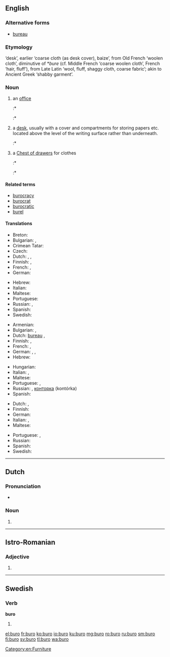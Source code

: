 ==English==

===Alternative forms===
* [[bureau]]

===Etymology===
{{etyl|fr|en}} {{term|bureau|lang=fr}} ‘desk’, earlier ‘coarse cloth (as desk cover), baize’, from Old French {{term|burel|lang=fro}} ‘woolen cloth’, diminutive of *''bure'' (cf. Middle French {{term|bure|lang=frm}} ‘coarse woolen cloth’, French {{term|bourre|lang=fr}} ‘hair, fluff’), from Late Latin {{term|burra|lang=la}} ‘wool, fluff, shaggy cloth, coarse fabric’; akin to Ancient Greek {{term||berberion}} ‘shabby garment’.

===Noun===
{{en-noun}}

# an [[office|office]]
#:* {{quote-web|date=1998-05-13
|year=
|first=
|last=
|author=
|authorlink=
|title=More than 9000 Basotho Gold Miners Retrenched
|site=ANC Dailey News Briefing
|url=http://www.e-tools.co.za/newsbrief/1998/news0513
|archiveorg=2012-09-14
|accessdate=
|passage=… an employment '''buro''' said on Tuesday. The retrenchments took place between November last year and March 1998, the Employment '''Buro''' of Africa's regional manager, Chris Hechter said.
}}
#:* {{quote-web|date=2008-02-19
|year=
|first=
|last=
|author=Alejandro López de Haro, Jr.
|authorlink=
|title=Fidel Castro Steps Down
|site=Ground Report
|url=http://www.groundreport.com/World/Fidel-Castro-Steps-Down/2855877
|archiveorg=
|accessdate=2012-09-14
|passage=… a member of both the council of ministers and the Cuban Communist Party's political '''buro'''.
}}
# a [[desk]], usually with a cover and compartments for storing papers etc. located above the level of the writing surface rather than underneath.
#:* {{quote-book|year=1902
 |year_published='''1998'''
 |edition=HTML
 |editor=
 |author=Bill Arp
 |title=From the Uncivil War to Date
 |chapter=
 |url=http://docsouth.unc.edu/fpn/arp/arp.html
 |genre=
 |publisher=Univ. of North Carolina
 |isbn=
 |page=
 |passage=Mrs. Arp opens her school and stands 'em up by the '''buro''' to say their lessons.
}}
# {{context|US|lang=en}} a [[chest of drawers#English|Chest of drawers]] for clothes
#:* {{quote-book|year=1885
 |year_published='''2005'''
 |edition=Online
 |editor=
 |author=Marietta Holley
 |title=Sweet Cicely
 |chapter=
 |url=http://www.gutenberg.org/dirs/etext05/swcic10.txt
 |genre=
 |publisher=The Gutenberg Project
 |isbn=
 |page=
 |passage=And I went up into the spare chamber, and sort o' fixed Philury's things to the best advantage; for I knew the neighbors would be in to look at 'em. And I was a standin' there as calm and happy as the '''buro''' or table, ...
}}
#:* {{quote-magazine|date=
 |year=1998
 |month=May
 |first=
 |last=
 |author=Phil D. Zimmerman
 |coauthors=
 |title=The Stratford, Connecticut, bureau table: A re-examination
 |volume=153
 |issue=5
 |page=740
 |magazine=Antiques
 |publisher=
 |issn=
 |url=
 |passage=One can only speculate about the appearance of the "New-fashion '''buro'''" advertised for sale in the Boaton Gazette of May 1, 1750.
}}

====Related terms====
* [[burocracy]]
* [[burocrat]]
* [[burocratic]]
* [[burel]]

====Translations====
{{trans-top|office}}
* Breton: {{t+|br|burev}}
* Bulgarian: {{t+|bg|кантора|f}}, {{t+|bg|бюро|n}}
* Crimean Tatar: {{t|crh|büro}}
* Czech: {{t+|cs|úřad|m}}
* Dutch: {{t+|nl|agentschap|n}}, {{t+|nl|kantoor|n}}, {{t+|nl|bureau|n}}
* Finnish: {{t+|fi|toimisto}}, {{t+|fi|virasto}}
* French: {{t+|fr|agence|f}}, {{t+|fr|bureau|m}}
* German: {{t+|de|Büro|n}}
{{trans-mid}}
* Hebrew: {{t|he|לשכה|f|tr=lishka}}
* Italian: {{t+|it|ufficio|m}}
* Maltese: {{t|mt|uffiċċju|m}}
* Portuguese: {{t+|pt|escritório|m}}
* Russian: {{t+|ru|бюро|n|tr=bjuró}}, {{t+|ru|контора|f|tr=kontóra}}
* Spanish: {{t+|es|oficina|f}}
* Swedish: {{t+|sv|byrå|c}}
{{trans-bottom}}

{{trans-top|desk}}
* Armenian: {{t|hy|գրասեղան|tr=graseġan}}
* Bulgarian: {{t+|bg|писалище|n}}, {{t+|bg|бюро|n}}
* Dutch: [[bureau#Dutch|bureau]] {{g|n}}, {{t|nl|bureel|n}}
* Finnish: {{t+|fi|työpöytä}}, {{t+|fi|kirjoituspöytä}}
* French: {{t+|fr|secrétaire|m}}, {{t+|fr|bureau|m}}
* German: {{t+|de|Sekretär|m}}, {{t+|de|Schreibtisch|m}}, {{t+|de|Büro|n}}
* Hebrew: {{t+|he|שולחן|sc=Hebr}}
{{trans-mid}}
* Hungarian: {{t|hu|szekreter}}
* Italian: {{t+|it|scrivania|f}}, {{t+|it|scrittoio|m}}
* Maltese: {{t|mt|skrivanija}}
* Portuguese: {{t+|pt|mesa}}, {{t+|pt|escrivaninha}}
* Russian: {{t+|ru|бюро|n|tr=bjuró}}, {{qualifier|colloquial}} [[конторка]] (kontórka) {{g|f}}
* Spanish: {{t|es|escritorio|m}}
{{trans-bottom}}

{{trans-top|chest of drawers for clothes}}
* Dutch: {{t|nl|kledingkast|f|m}}, {{t+|nl|kast|f|m}}
* Finnish: {{t+|fi|lipasto}}
* German: {{t+|de|Kommode|f}}
* Italian: {{t+|it|cassettone}}, {{t|it|comò}}
* Maltese: {{t|mt|burò}}
{{trans-mid}}
* Portuguese: {{t+|pt|cômoda|f}}, {{t|pt|cômodas|f-p}}
* Russian: {{t+|ru|комод|m|tr=komód}}
* Spanish: {{t+|es|cómoda|f}}
* Swedish: {{t+|sv|byrå|c}}
{{trans-bottom}}

[[Category:en:Furniture]]

----

==Dutch==

===Pronunciation===
* {{audio|Nl-buro.ogg|Audio|lang=nl}}

===Noun===
{{nl-noun|n|-'s|burootje}}

# {{nonstandard spelling of|bureau|lang=nl}}

----

==Istro-Romanian==

===Adjective===
{{head|ruo|adjective form|g=n}}

# {{neuter of|bur|lang=ruo}}

----

==Swedish==

===Verb===
'''buro'''

# {{sv-verb-form-past|bära|plural of=bar}}

[[el:buro]]
[[fr:buro]]
[[ko:buro]]
[[io:buro]]
[[ku:buro]]
[[mg:buro]]
[[ro:buro]]
[[ru:buro]]
[[sm:buro]]
[[fi:buro]]
[[sv:buro]]
[[tl:buro]]
[[wa:buro]]